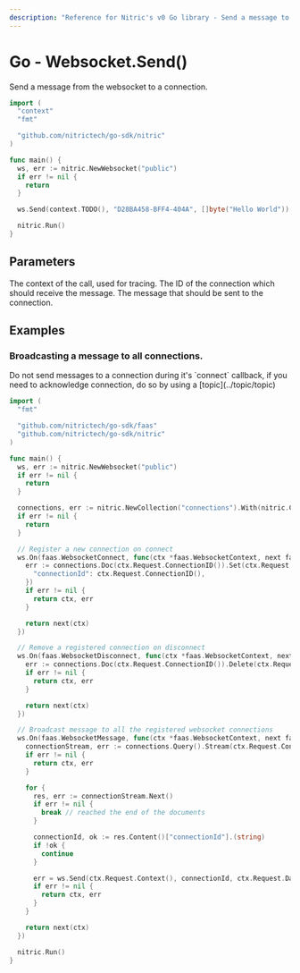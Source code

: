 ```yaml
---
description: "Reference for Nitric's v0 Go library - Send a message to the websocket"
---
```


# Go - Websocket.Send()

Send a message from the websocket to a connection.

```go
import (
  "context"
  "fmt"

  "github.com/nitrictech/go-sdk/nitric"
)

func main() {
  ws, err := nitric.NewWebsocket("public")
  if err != nil {
    return
  }

  ws.Send(context.TODO(), "D28BA458-BFF4-404A", []byte("Hello World"))

  nitric.Run()
}
```

## Parameters

<Properties>
  <Property name="ctx" required type="context">
    The context of the call, used for tracing.
  </Property>
  <Property name="connectionId" required type="string">
    The ID of the connection which should receive the message.
  </Property>
  <Property name="message" required type="[]byte">
    The message that should be sent to the connection.
  </Property>
</Properties>

## Examples

### Broadcasting a message to all connections.

<Note>
  Do not send messages to a connection during it's `connect` callback, if you
  need to acknowledge connection, do so by using a [topic](../topic/topic)
</Note>

```go
import (
  "fmt"

  "github.com/nitrictech/go-sdk/faas"
  "github.com/nitrictech/go-sdk/nitric"
)

func main() {
  ws, err := nitric.NewWebsocket("public")
  if err != nil {
    return
  }

  connections, err := nitric.NewCollection("connections").With(nitric.CollectionEverything...)
  if err != nil {
    return
  }

  // Register a new connection on connect
  ws.On(faas.WebsocketConnect, func(ctx *faas.WebsocketContext, next faas.WebsocketHandler) (*faas.WebsocketContext, error) {
    err := connections.Doc(ctx.Request.ConnectionID()).Set(ctx.Request.Context(), map[string]interface{}{
      "connectionId": ctx.Request.ConnectionID(),
    })
    if err != nil {
      return ctx, err
    }

    return next(ctx)
  })

  // Remove a registered connection on disconnect
  ws.On(faas.WebsocketDisconnect, func(ctx *faas.WebsocketContext, next faas.WebsocketHandler) (*faas.WebsocketContext, error) {
    err := connections.Doc(ctx.Request.ConnectionID()).Delete(ctx.Request.Context())
    if err != nil {
      return ctx, err
    }

    return next(ctx)
  })

  // Broadcast message to all the registered websocket connections
  ws.On(faas.WebsocketMessage, func(ctx *faas.WebsocketContext, next faas.WebsocketHandler) (*faas.WebsocketContext, error) {
    connectionStream, err := connections.Query().Stream(ctx.Request.Context())
    if err != nil {
      return ctx, err
    }

    for {
      res, err := connectionStream.Next()
      if err != nil {
        break // reached the end of the documents
      }

      connectionId, ok := res.Content()["connectionId"].(string)
      if !ok {
        continue
      }

      err = ws.Send(ctx.Request.Context(), connectionId, ctx.Request.Data())
      if err != nil {
        return ctx, err
      }
    }

    return next(ctx)
  })

  nitric.Run()
}
```
